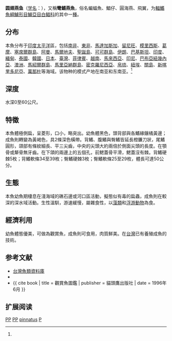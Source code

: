 {{Speciesbox
| name = 圆翅燕鱼
| status = NE
| status_system = 
| image = Platax pinnatus Captivity.jpg
| genus = Platax
| species = pinnatus
| authority = [[卡尔·林奈|Linnaeus]], 1758<ref name='id7605'>{{cite web| url =http://www.bioinfo.cn/db05/BjdwSpecies.php?action=view&id=7605| title =圆翅燕鱼| work =中国动物物种编目数据库| publisher =中国科学院微生物研究所| author =中国科学院动物研究所| accessdate =2009-04-16| deadurl =yes| archiveurl =https://web.archive.org/web/20160305012255/http://www.bioinfo.cn/db05/BjdwSpecies.php?action=view&id=7605| archivedate =2016-03-05}}</ref>
| synonyms = *''Chaetodon pinnatus''<br /><small>Linnaeus, 1758</small>
}}

'''圆翅燕鱼'''（[[学名|学名]]：{{lang|la|''Platax pinnatus''}}），又稱'''彎鰭燕魚'''，俗名蝙蝠魚、鯧仔、圓海燕、飛翼，为[[輻鰭魚綱|輻鰭魚綱]][[鱸形目|鱸形目]][[鱸亞目|鱸亞目]][[白鲳科|白鲳科]]的其中一[[種|種]]。

==分布==
本魚分布于[[印度|印度]][[太平洋|太平洋]]區，包括[[南非|南非]]、[[東非|東非]]、[[馬達加斯加|馬達加斯加]]、[[留尼旺|留尼旺]]、[[模里西斯|模里西斯]]、[[葛摩|葛摩]]、[[塞席爾群島|塞席爾群島]]、[[阿曼|阿曼]]、[[馬爾地夫|馬爾地夫]]、[[聖誕島|聖誕島]]、[[可可群島|可可群島]]、[[伊朗|伊朗]]、[[巴基斯坦|巴基斯坦]]、[[印度|印度]]、[[緬甸|緬甸]]、[[泰國|泰國]]、[[韓國|韓國]]、[[日本|日本]]、[[臺灣|臺灣]]、[[菲律賓|菲律賓]]、[[越南|越南]]、[[馬來西亞|馬來西亞]]、[[印尼|印尼]]、[[巴布亞紐幾內亞|巴布亞紐幾內亞]]、[[澳洲|澳洲]]、[[馬紹爾群島|馬紹爾群島]]、[[馬里亞納群島|馬里亞納群島]]、[[密克羅尼西亞|密克羅尼西亞]]、[[帛琉|帛琉]]、[[紐埃|紐埃]]、[[關島|關島]]、[[新喀里多尼亞|新喀里多尼亞]]、[[萬那杜|萬那杜]]等海域。该物种的模式产地在南亚和东南亚。<ref name='id7605'/>

==深度==
水深0至60公尺。

==特徵==
本魚體極側扁，呈菱形，口小，略突出。幼魚體黑色，頭背部與各鰭緣鑲橘黃邊；成魚則轉變為黃褐色，具2條深色橫帶。背鰭、腹鰭與臀鰭皆延長橙鐮刀狀，尾鰭圓形，頜部有條紋細長、平三尖齒，中央的尖頭大約兩倍於側面尖頭的長度。在顎骨或犛骨無牙齒。在下頜的兩邊上的五個孔，前鰓蓋骨平滑，鰓蓋沒有棘。背鰭硬棘5枚；背鰭軟條34至39枚；臀鰭硬棘3枚；臀鰭軟條25至29枚，體長可達50公分。

==生態==
本魚幼魚期棲息在淺海域的礁石邊或河口區活動，擬態似有毒的扁蟲，成魚則在較深的深水域活動。生性溫馴，游速緩慢，屬雜食性，以[[藻類|藻類]]和[[浮游動物|浮游動物]]為食。

==經濟利用==
幼魚體態優美，可做為觀賞魚，成魚則可食用，肉質鮮美。在[[台灣|台灣]]已有養殖成魚的技術。

== 参考文献 ==
{{reflist}}
*[http://fishdb.sinica.edu.tw/ 台灣魚類資料庫]{{Wayback|url=http://fishdb.sinica.edu.tw/ |date=20160304193340 }}
*{{FishBase_species|genus=Platax|species=pinnatus|year=2011|month=12}}
*{{ cite book | title = 觀賞魚圖鑑 | publisher = 貓頭鷹出版社 | date = 1996年6月 }}

== 扩展阅读 ==
{{refbegin}}
{{wikispecies-inline|Platax pinnatus|圆翅燕鱼}}
{{refend}}
{{Taxonbar|from=Q477060}}

[[Category:食用鱼|PP]]
[[Category:觀賞魚|PP]]
[[Category:燕鱼属|pinnatus]]
[[Category:1758年描述的魚類|P]]